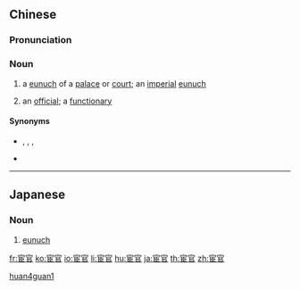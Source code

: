==Chinese==
{{zh-forms}}

===Pronunciation===
{{zh-pron
|m=huànguān
|c=waan6 gun1
|h=pfs=fon-kôn
|mn=hoān-koaⁿ
|cat=n
}}

===Noun===
{{zh-noun}}

# {{lb|zh|literary|historical}} a [[eunuch]] of a [[palace]] or [[court]]; an [[imperial]] [[eunuch]]
# {{lb|zh|literary|historical}} an [[official]]; a [[functionary]]

====Synonyms====
* {{sense|eunuch of a palace}} {{zh-l|寺人}}, {{zh-l|太監}}, {{zh-l|閹宦}}, {{zh-l|閹人}}
* {{sense|official}} {{zh-l|官吏}}

[[Category:Mandarin literary terms|huan4guan1]]

----

==Japanese==
{{ja-kanjitab|宦|官}}

===Noun===
{{ja-noun|かんがん}}

# [[eunuch]]

[[fr:宦官]]
[[ko:宦官]]
[[io:宦官]]
[[li:宦官]]
[[hu:宦官]]
[[ja:宦官]]
[[th:宦官]]
[[zh:宦官]]